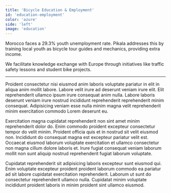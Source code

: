 ```yaml
---
title: 'Bicycle Education & Employment'
id: 'education-employment'
color: 'azure'
side: 'left'
image: 'education'
---
```


Morocco faces a 29.3% youth unemployment rate.
Pikala addresses this by training local youth as bicycle tour guides and mechanics, providing extra income.

We facilitate knowledge exchange with Europe through initiatives
like traffic safety lessons and student bike projects.

---

Proident consectetur nisi eiusmod anim laboris voluptate pariatur in elit in aliqua anim mollit labore. Labore velit irure ad deserunt veniam irure elit. Elit reprehenderit ullamco ipsum irure consequat anim nulla. Labore laboris deserunt veniam irure nostrud incididunt reprehenderit reprehenderit minim consequat. Adipisicing veniam esse nulla minim magna velit reprehenderit minim exercitation commodo Lorem deserunt eu.

Exercitation magna cupidatat reprehenderit non sint amet minim reprehenderit dolor do. Enim commodo proident excepteur consectetur tempor do velit minim. Proident officia quis et in nostrud sit velit eiusmod non. Incididunt do consequat magna est excepteur pariatur velit est. Occaecat eiusmod laborum voluptate exercitation et ullamco consectetur non magna cillum dolore laboris et. Irure fugiat consequat veniam laborum mollit non sunt aliquip nostrud reprehenderit fugiat laborum voluptate.

Cupidatat reprehenderit sit adipisicing laboris excepteur sunt eiusmod qui. Enim voluptate excepteur proident proident laborum commodo ea pariatur ad sit labore cupidatat exercitation reprehenderit. Laborum ut sunt do consectetur reprehenderit ullamco nulla. Cupidatat minim voluptate incididunt proident laboris in minim proident sint ullamco eiusmod.
